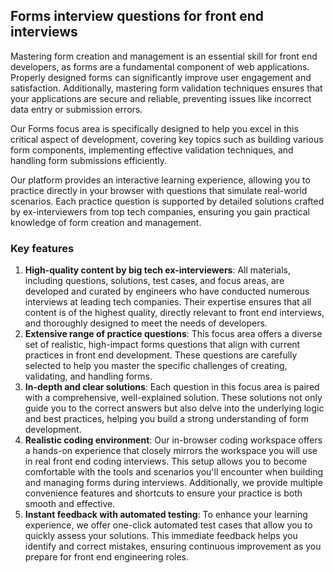 ## Forms interview questions for front end interviews

Mastering form creation and management is an essential skill for front end developers, as forms are a fundamental component of web applications. Properly designed forms can significantly improve user engagement and satisfaction. Additionally, mastering form validation techniques ensures that your applications are secure and reliable, preventing issues like incorrect data entry or submission errors.

Our Forms focus area is specifically designed to help you excel in this critical aspect of development, covering key topics such as building various form components, implementing effective validation techniques, and handling form submissions efficiently.

Our platform provides an interactive learning experience, allowing you to practice directly in your browser with questions that simulate real-world scenarios. Each practice question is supported by detailed solutions crafted by ex-interviewers from top tech companies, ensuring you gain practical knowledge of form creation and management.

### Key features

1. **High-quality content by big tech ex-interviewers**: All materials, including questions, solutions, test cases, and focus areas, are developed and curated by engineers who have conducted numerous interviews at leading tech companies. Their expertise ensures that all content is of the highest quality, directly relevant to front end interviews, and thoroughly designed to meet the needs of developers.
2. **Extensive range of practice questions**: This focus area offers a diverse set of realistic, high-impact forms questions that align with current practices in front end development. These questions are carefully selected to help you master the specific challenges of creating, validating, and handling forms.
3. **In-depth and clear solutions**: Each question in this focus area is paired with a comprehensive, well-explained solution. These solutions not only guide you to the correct answers but also delve into the underlying logic and best practices, helping you build a strong understanding of form development.
4. **Realistic coding environment**: Our in-browser coding workspace offers a hands-on experience that closely mirrors the workspace you will use in real front end coding interviews. This setup allows you to become comfortable with the tools and scenarios you'll encounter when building and managing forms during interviews. Additionally, we provide multiple convenience features and shortcuts to ensure your practice is both smooth and effective.
5. **Instant feedback with automated testing**: To enhance your learning experience, we offer one-click automated test cases that allow you to quickly assess your solutions. This immediate feedback helps you identify and correct mistakes, ensuring continuous improvement as you prepare for front end engineering roles.
